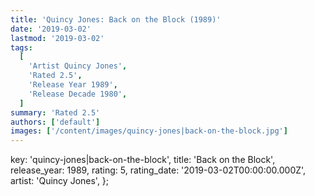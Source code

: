 ```yaml
---
title: 'Quincy Jones: Back on the Block (1989)'
date: '2019-03-02'
lastmod: '2019-03-02'
tags:
  [
    'Artist Quincy Jones',
    'Rated 2.5',
    'Release Year 1989',
    'Release Decade 1980',
  ]
summary: 'Rated 2.5'
authors: ['default']
images: ['/content/images/quincy-jones|back-on-the-block.jpg']
---
```


  key: 'quincy-jones|back-on-the-block',
  title: 'Back on the Block',
  release_year: 1989,
  rating: 5,
  rating_date: '2019-03-02T00:00:00.000Z',
  artist: 'Quincy Jones',
};

<MusicRating data={data} />
